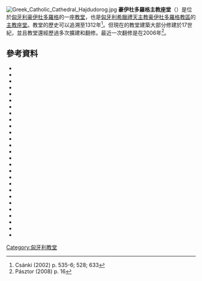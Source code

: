 [[File:Greek_Catholic_Cathedral_Hajdudorog.jpg|thumb]]
'''豪伊杜多羅格主教座堂'''（{{lang-hu|Hajdúdorogi Istenszülő Bevezetése a Templomba Székesegyház}}）是位於[[匈牙利|匈牙利]][[豪伊杜多羅格|豪伊杜多羅格]]的一座[[教堂|教堂]]，也是[[匈牙利希臘禮天主教豪伊杜多羅格教區|匈牙利希臘禮天主教豪伊杜多羅格教區]]的[[主教座堂|主教座堂]]。教堂的歷史可以追溯至1312年<ref>Csánki (2002) p. 535-6; 528; 633</ref>。但現在的教堂建築大部分修建於17世紀，並且教堂還經歷過多次擴建和翻修。最近一次翻修是在2006年<ref>Pásztor (2008) p. 16</ref>。

==參考資料==
{{Reflist}}
*{{cite book|last= Sz. Kürti|first= Katalin|title= Hajdúdorog, Görög Katolikus Székesegyház; a Tájak Korok Múzeumok Kiskönyvtára c. sorozat 329. száma|year= 1989|publisher= TKM Egyesület|location= Veszprém|isbn= 963-555-604-7}}
*{{cite book|last= Berci|first= László|title= Hajdúdorog Görög Katolikus Püspöki Székesegyház története (Művészettörténeti áttekintés)|year= 2001|location= Budapest}}
*{{cite web|url= http://byzantinohungarica.hu/node/256|title= A hajdúdorogi ikonosztázionról|date= 2010-09-03|accessdate= 2011-03-05|author= Terdik Szilveszter|publisher= Byzantinohungarica|archive-url= https://web.archive.org/web/20131219063921/http://byzantinohungarica.hu/node/256|archive-date= 2013-12-19|dead-url= yes}}
*{{cite book|last= Károlyi Györgyi, Bedő Csongor|title= Hajdúdorog, Görög Katolikus Székesegyház ikonosztázion restaurálási dokumentációja|year= 2002|location= Budapest}}
*{{cite book|last= Károlyi Györgyi|title= Hajdúdorog, Görög Katolikus Székesegyház belső restaurálása|year= 2001|location= Budapest}}
*{{cite book|last= Csánki|first= Dezső|title= Magyarország történelmi földrajza a Hunyadiak korában I. kötet|origyear= 1890|year= 2002|publisher= Arcanum Kiadó|location= Budapest|isbn= 963-9374-36-9}}
*{{cite book|editor= Pásztor Bazil|title= Hajdúdorogi Görög Katolikus Székesegyház|year= 2008|publisher= Hajdúdorogi Görög Katolikus Székesegyház|language= hu}}
*{{cite book |last= Kniezsa|first= István|title= Kelet-Magyarország helynevei|origyear= 1943|year= 2001|publisher= Lucidus Kiadó|location= Budapest|isbn= 963861630X}}
*{{cite book |last= Fejér|first= György|title= [http://books.google.hu/books?id=tXrUAAAAMAAJ&printsec=frontcover&dq=editions:OCLC175307183&lr=#v=onepage&q=&f=false Codex Diplomaticus Hungariae ecclesiasticus ac civilis, 8. kötet/1]|year= 1832|location= Budae|language= la}}
*{{cite book|last= Dercsényi|first= Balázs|title= Katolikus templomok Magyarországon|year= 1991|publisher= Hegyi & Társa Kiadó|location= Budapest|isbn= 963-7592-00-8}}
*{{cite book|editor= Dudás László|title= [http://www.gorogkatolikus.hu/leveltar/tartalom/segedletek/HEL_lajstrom_1827-1900/Lajstrom.pdf A Hajdúdorogi Főesperesi Levéltár iratainak lajstroma és mutatója 1562–1819]|publisher= Görög Katolikus Püspöki Levéltár|year= 1999|location= Nyíregyháza|isbn= 963 035133 1}}
*{{cite book|last= Nagy|first= Márta|title= Ortodox ikonosztázionok Magyarországon|year= 1994|location= Debrecen}}
*{{cite journal|last1= Niessen|first1= James|year= 1994|title= Hungarians and Romanians in Habsburg and Vatican diplomacy: The creation of the Diocese of Hajdúdorog in 1912|journal= [[The_Catholic_Historical_Review|The Catholic Historical Review]]|volume= LXXX|issue= 2|pages= 238–257|publisher= [[Catholic_University_of_America_Press|Catholic University of America Press]]|url= http://byzantinohungarica.hu/sites/default/files/images/niessen.pdf|accessdate= 15 December 2012|author= |archive-url= https://web.archive.org/web/20150105183441/http://byzantinohungarica.hu/sites/default/files/images/niessen.pdf|archive-date= 2015-01-05|dead-url= yes}}
*{{cite book|last= István Gulyás, Imréné Csomós. Dr. Ágoston Seidl|title= Szakvélemény a hajdúdorogi Görög Katolikus Székesegyház utólagos falszigetelésének tárgyában|year= 2000|location= Budapest}}
*{{cite book|last= József Végh, Zoltán Cserpák|title= Székesegyház felújításáról építési engedélyezési tervdokumentáció|year= 1999|location= Budapest}}
*{{cite book|editor= Irén Pappné Papp, Györgyné Galamb|title= Emlékkönyv a Görög Szert. Katholikus Magyarok Római Zarándoklatáról|origyear= 1901|year= 2000|publisher= Hajdúdorogi Mészáros Károly Városi Könyvtár|location= Hajdúböszörmény|isbn= 963-00-2456-X}}
*{{cite web|url= http://www.gorogkatolikus.hu/?muv=egyhaztortenet&menupont=1|title= A Hajdúdorogi Egyházmegye rövid története|author= Tamás Véghseő|publisher= Diocese of Hajdúdorog|accessdate= 17 December 2012|archive-date= 2015-01-05|archive-url= https://web.archive.org/web/20150105181815/http://www.gorogkatolikus.hu/?muv=egyhaztortenet&menupont=1|dead-url= no}}
*{{cite journal |last= Galambvári|first= Péter|date=June 2009|title= Örömünnep Hajdúdorogon|journal= 20 éve újra város Hajdúdorog | publisher=Hajdúdorog Város önkormányzatának |pages= 2–3}}
*{{cite book|last= Véghseő|first= Tamás|author2=Terdik Szilveszter|title= "...minden utamat már előre láttad" Görögkatolikusok Magyarországon|year= 2012|publisher= Éditions du Signe|location= Strasbourg|isbn= 978-2-7468-2774-5}}
*{{cite book|last= Володимир|first= Ярема|title= Символіка церковного інтерєру. Дивний світ ікон|year= 1994|location= Lviv}}
*{{cite journal |last= dr. Orosz|first= Erika|year= 2009|title= Városnapi különszám, 20 éves a városunk|journal= Hajdúdorogi Újság|volume= XVIII.|id= ISSN 1216-0628}}
*{{cite journal |last= Dalanics|first= Zoltán|year= 2010|title= Ereklyék a Hajdúdorogi Székesegyházban|journal= Hajdúdorogi Újság|volume= XIX.|id= ISSN 1216-0628}}
*{{cite book|editor= György Györffy, Tamás Katona, Tibor Klaniczay, Béla Stoll, Ferenc Szakály|title= [http://hu.wikisource.org/wiki/Hajd%C3%BAdorog_1849-ben_egy_orosz_katona_le%C3%ADr%C3%A1s%C3%A1ban A magyarországi hadjárat 1849. Orosz szemtanúk a magyar szabadságharcról]|origyear= 1849|year= 1988| publisher= Európa könyvkiadó|location= Budapest|isbn= 963-07-4541-0}}
*{{cite web |url= http://forum.index.hu/Article/jumpTree?a=106791072&t=9161338|title= Antik órák, zsebórák, óraszerkezetek|date= 2011-01-27|accessdate= 2011-04-17|author= Compu-Tik|publisher= Index Fórum}}
*{{cite book|last= Károlyi Györgyi|title= Hajdúdorog, Görög Katolikus Székesegyház főoltár restaurálási dokumentációja|year= 2005|location= Budapest}}
*{{cite book |last1= Véghseő|first1= Tamás|last2= Terdik|first2= Szilveszter|last3= Kocsis|first3= Fülöp|title= "...minden utamat már előre láttad" Görögkatolikusok Magyarországon|year= 2012|publisher= Éditions du Signe|location= Strasbourg|isbn= 978-2-7468-2774-5}}
*{{cite book|first= Klára|last= Deák|title= Főrestaurátori szakvélemény a hajdúdorogi görög katolikus templom ikonosztázáról|year= 1992|location= Budapest}}

[[Category:匈牙利教堂|Category:匈牙利教堂]]